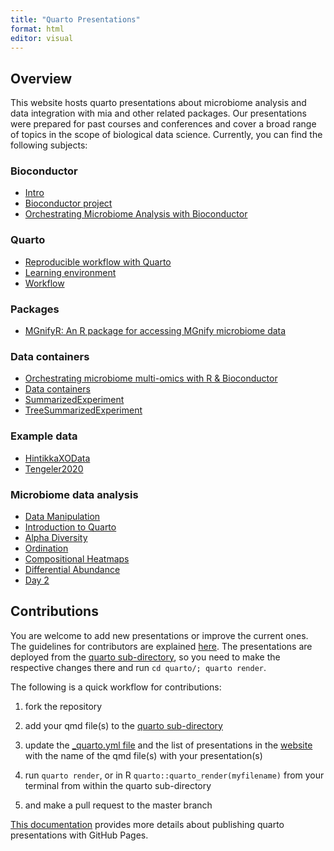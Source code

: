 ```yaml
---
title: "Quarto Presentations"
format: html
editor: visual
---
```


## Overview

This website hosts quarto presentations about microbiome analysis and data integration with mia and other related packages. Our presentations were prepared for past courses and conferences and cover a broad range of topics in the scope of biological data science. Currently, you can find the following subjects:

### Bioconductor

-   [Intro](https://microbiome.github.io/outreach/intro.html){target="_blank"}
-   [Bioconductor project](https://microbiome.github.io/outreach/bioconductor.html){target="_blank"}
-   [Orchestrating Microbiome Analysis with Bioconductor](https://microbiome.github.io/outreach/oma.html){target="_blank"}

### Quarto

-   [Reproducible workflow with Quarto](https://microbiome.github.io/outreach/reproducible_workflow.html){target="_blank"}
-   [Learning environment](https://microbiome.github.io/outreach/starting.html){target="_blank"}
-   [Workflow](https://microbiome.github.io/outreach/workflow.html){target="_blank"}

### Packages

- [MGnifyR: An R package for accessing MGnify microbiome data](https://microbiome.github.io/outreach/mgnifyr.html)

### Data containers

-   [Orchestrating microbiome multi-omics with R & Bioconductor](https://microbiome.github.io/outreach/lahti_bioc2023.html){target="_blank"}
-   [Data containers](https://microbiome.github.io/outreach/datacontainers.html){target="_blank"}
-   [SummarizedExperiment](https://microbiome.github.io/outreach/summarizedexperiment.html){target="_blank"}
-   [TreeSummarizedExperiment](https://microbiome.github.io/outreach/treese.html){target="_blank"}

### Example data

-   [HintikkaXOData](https://microbiome.github.io/outreach/hintikkaxo_presentation.html){target="_blank"}
-   [Tengeler2020](https://microbiome.github.io/outreach/tengeler2020_presentation.html){target="_blank"}

### Microbiome data analysis

-   [Data Manipulation](https://microbiome.github.io/outreach/data_manipulation.html){target="_blank"}
-   [Introduction to Quarto](https://microbiome.github.io/outreach/quarto.html){target="_blank"}
-   [Alpha Diversity](https://microbiome.github.io/outreach/alpha_diversity.html){target="_blank"}
-   [Ordination](https://microbiome.github.io/outreach/ordination.html){target="_blank"}
-   [Compositional Heatmaps](https://microbiome.github.io/outreach/compositional_heatmap.html){target="_blank"}
-   [Differential Abundance](https://microbiome.github.io/outreach/differential_abundance.html){target="_blank"}
-   [Day 2](https://microbiome.github.io/outreach/day2.html){target="_blank"}

## Contributions

You are welcome to add new presentations or improve the current ones. The guidelines for contributors are explained [here](https://github.com/microbiome/OMA#development-and-contributions). The presentations are deployed from the [quarto sub-directory](https://github.com/microbiome/outreach/blob/main/quarto/), so you need to make the respective changes there and run `cd quarto/; quarto render`.

The following is a quick workflow for contributions:

1.  fork the repository

2.  add your qmd file(s) to the [quarto sub-directory](https://github.com/microbiome/outreach/blob/main/quarto/)

3.  update the [\_quarto.yml file](https://github.com/microbiome/outreach/blob/main/quarto/_quarto.yml) and the list of presentations in the [website](https://github.com/microbiome/outreach/blob/main/quarto/index.qmd) with the name of the qmd file(s) with your presentation(s)

4.  run `quarto render`, or in R `quarto::quarto_render(myfilename)` from your terminal from within the quarto sub-directory

5.  and make a pull request to the master branch

[This documentation](https://quarto.org/docs/publishing/github-pages.html#publish-command) provides more details about publishing quarto presentations with GitHub Pages.
